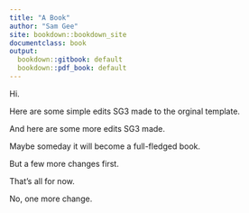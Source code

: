 ```yaml
---
title: "A Book"
author: "Sam Gee"
site: bookdown::bookdown_site
documentclass: book
output:
  bookdown::gitbook: default
  bookdown::pdf_book: default
---
```



Hi.

Here are some simple edits SG3 made to the orginal template.

And here are some more edits SG3 made.

Maybe someday it will become a full-fledged book.

But a few more changes first.

That's all for now.

No, one more change.


<!-- If you need PDF output, uncomment bookdown::pdf_book above in YAML. You will need a LaTeX installation, e.g., https://yihui.name/tinytex/ -->
